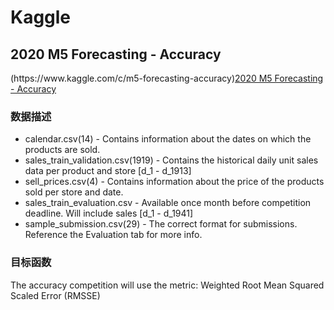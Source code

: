 # Kaggle

## 2020 M5 Forecasting - Accuracy
(https://www.kaggle.com/c/m5-forecasting-accuracy)[2020 M5 Forecasting - Accuracy]

### 数据描述
+ calendar.csv(14) - Contains information about the dates on which the products are sold.
+ sales_train_validation.csv(1919) - Contains the historical daily unit sales data per product and store [d_1 - d_1913]
+ sell_prices.csv(4) - Contains information about the price of the products sold per store and date.
+ sales_train_evaluation.csv - Available once month before competition deadline. Will include sales [d_1 - d_1941]
+ sample_submission.csv(29) - The correct format for submissions. Reference the Evaluation tab for more info.

### 目标函数
The accuracy competition will use the metric: Weighted Root Mean Squared Scaled Error (RMSSE)




